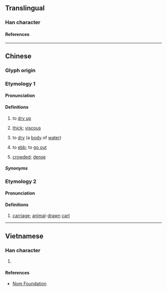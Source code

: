 {{character info/new}}
==Translingual==

===Han character===
{{Han char|rn=85|rad=水|as=06|sn=9|four=34127|canj=EJKS|ids=⿰氵考}}

====References====
{{Han ref|kx=0620.120|dkj=17380|dj=1016.020|hdz=31602.020|uh=6D18}}

----

==Chinese==
{{zh-forms}}

===Glyph origin===
{{Han etym}}

===Etymology 1===

====Pronunciation====
{{zh-pron
|m=kǎo
|c=haau2
|mn=khó
|mc=y
|oc=y
|ma=
|cat=v
}}

====Definitions====
{{zh-hanzi}}

# {{zh-hd}} {{lb|zh|of water}} to [[dry up]]
# {{lb|zh|Min Nan}} [[thick]]; [[viscous]]
# {{lb|zh|Min Nan}} to [[dry]] (a [[body]] of [[water]])
# {{lb|zh|of a tide}} to [[ebb]]; to [[go out]]
# {{lb|zh|of a tide}} [[crowded]]; [[dense]]
#: {{zh-x|洘秫{tsu̍t}秫{tsu̍t}|very crowded or congested (with people)|MN}}

=====Synonyms=====
{{zh-dial|稠}}

===Etymology 2===
====Pronunciation====
{{zh-pron
|m=kào
|cat=n
}}

====Definitions====
{{zh-hanzi}}

# [[carriage]]; [[animal]]-[[drawn]] [[cart]]

----

==Vietnamese==

===Han character===
{{vi-readings|rs=水06|reading=thợ}}

# {{defn|lang=vi|sort=水06}}

====References====
*[http://nomfoundation.org/common/nom_details.php?codepoint= Nom Foundation]